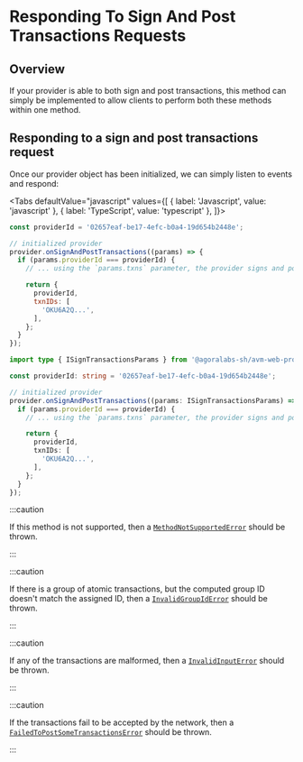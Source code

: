 
# Responding To Sign And Post Transactions Requests

<TOCInline
  maxHeadingLevel={4}
  toc={toc}
/>

## Overview

If your provider is able to both sign and post transactions, this method can simply be implemented to allow clients to perform both these methods within one method.

## Responding to a sign and post transactions request

Once our provider object has been initialized, we can simply listen to events and respond:

<Tabs
  defaultValue="javascript"
  values={[
    { label: 'Javascript', value: 'javascript' },
    { label: 'TypeScript', value: 'typescript' },
  ]}>
  <TabItem value="javascript">

```js
const providerId = '02657eaf-be17-4efc-b0a4-19d654b2448e';

// initialized provider
provider.onSignAndPostTransactions((params) => {
  if (params.providerId === providerId) {
    // ... using the `params.txns` parameter, the provider signs and posts the transactions to the network and returns the transaction ids

    return {
      providerId,
      txnIDs: [
        'OKU6A2Q...',
      ],
    };
  }
});
```

  </TabItem>
  <TabItem value="typescript">

```typescript
import type { ISignTransactionsParams } from '@agoralabs-sh/avm-web-provider';

const providerId: string = '02657eaf-be17-4efc-b0a4-19d654b2448e';

// initialized provider
provider.onSignAndPostTransactions((params: ISignTransactionsParams) => {
  if (params.providerId === providerId) {
    // ... using the `params.txns` parameter, the provider signs and posts the transactions to the network and returns the transaction ids

    return {
      providerId,
      txnIDs: [
        'OKU6A2Q...',
      ],
    };
  }
});
```

  </TabItem>
</Tabs>

:::caution

If this method is not supported, then a [`MethodNotSupportedError`](../../api-reference/errors#methodnotsupportederror) should be thrown.

:::

:::caution

If there is a group of atomic transactions, but the computed group ID doesn't match the assigned ID, then a [`InvalidGroupIdError`](../../api-reference/errors#invalidgroupiderror) should be thrown.

:::

:::caution

If any of the transactions are malformed, then a [`InvalidInputError`](../../api-reference/errors#invalidinputerror) should be thrown.

:::

:::caution

If the transactions fail to be accepted by the network, then a [`FailedToPostSomeTransactionsError`](../../api-reference/errors#failedtopostsometransactionserror) should be thrown.

:::
